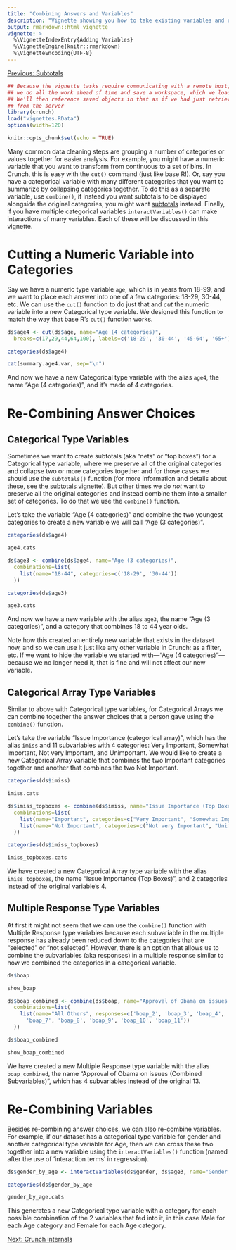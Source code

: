 ```yaml
---
title: "Combining Answers and Variables"
description: "Vignette showing you how to take existing variables and recombine their answers or other variables."
output: rmarkdown::html_vignette
vignette: >
  %\VignetteIndexEntry{Adding Variables}
  %\VignetteEngine{knitr::rmarkdown}
  %\VignetteEncoding{UTF-8}
---
```


[Previous: Subtotals](subtotals.html)

```r
## Because the vignette tasks require communicating with a remote host,
## we do all the work ahead of time and save a workspace, which we load here.
## We'll then reference saved objects in that as if we had just retrieved them
## from the server
library(crunch)
load("vignettes.RData")
options(width=120)
```

```r
knitr::opts_chunk$set(echo = TRUE)
```

Many common data cleaning steps are grouping a number of categories or values together for easier analysis. For example, you might have a numeric variable that you want to transform from continuous to a set of bins. In Crunch, this is easy with the `cut()` command (just like base R!). Or, say you have a categorical variable with many different categories that you want to summarize by collapsing categories together. To do this as a separate variable, use `combine()`, if instead you want subtotals to be displayed alongside the original categories, you might want [subtotals](subtotals.html) instead. Finally, if you have multiple categorical variables `interactVariables()` can make interactions of many variables. Each of these will be discussed in this vignette.

# Cutting a Numeric Variable into Categories
Say we have a numeric type variable `age`, which is in years from 18-99, and we want to place each answer into one of a few categories: 18-29, 30-44, etc. We can use the `cut()` function to do just that and _cut_ the numeric variable into a new Categorical type variable. We designed this function to match the way that base R's `cut()` function works. 

```r
ds$age4 <- cut(ds$age, name="Age (4 categories)",
  breaks=c(17,29,44,64,100), labels=c('18-29', '30-44', '45-64', '65+'))
```
```r
categories(ds$age4)
```
```r
cat(summary.age4.var, sep="\n")
```

And now we have a new Categorical type variable with the alias `age4`, the name "Age (4 categories)", and it's made of 4 categories.

# Re-Combining Answer Choices
## Categorical Type Variables
Sometimes we want to create subtotals (aka "nets" or "top boxes") for a Categorical type variable, where we preserve all of the original categories and collapse two or more categories together and for those cases we should use the `subtotals()` function (for more information and details about these, see [the subtotals vignette](subtotals.html)). But other times we do *not* want to preserve all the original categories and instead combine them into a smaller set of categories. To do that we use the `combine()` function.

Let's take the variable "Age (4 categories)" and combine the two youngest categories to create a new variable we will call "Age (3 categories)".

```r
categories(ds$age4)
```
```r
age4.cats
```
```r
ds$age3 <- combine(ds$age4, name="Age (3 categories)", 
  combinations=list(
    list(name="18-44", categories=c('18-29', '30-44'))
  ))
```
```r
categories(ds$age3)
```
```r
age3.cats
```
And now we have a new variable with the alias `age3`, the name "Age (3 categories)", and a category that combines 18 to 44 year olds.

Note how this created an entirely new variable that exists in the dataset now, and so we can use it just like any other variable in Crunch: as a filter, etc. If we want to hide the variable we started with—"Age (4 categories)"—because we no longer need it, that is fine and will not affect our new variable.

## Categorical Array Type Variables
Similar to above with Categorical type variables, for Categorical Arrays we can combine together the answer choices that a person gave using the `combine()` function. 

Let's take the variable "Issue Importance (categorical array)", which has the alias `imiss` and 11 subvariables with 4 categories: Very Important, Somewhat Important, Not very Important, and Unimportant. We would like to create a new Categorical Array variable that combines the two Important categories together and another that combines the two Not Important.

```r
categories(ds$imiss)
```
```r
imiss.cats
```
```r
ds$imiss_topboxes <- combine(ds$imiss, name="Issue Importance (Top Boxes)", 
  combinations=list(
    list(name="Important", categories=c("Very Important", "Somewhat Important")),
    list(name="Not Important", categories=c("Not very Important", "Unimportant"))
  ))
```
```r
categories(ds$imiss_topboxes)
```
```r
imiss_topboxes.cats
```
We have created a new Categorical Array type variable with the alias `imiss_topboxes`, the name "Issue Importance (Top Boxes)", and 2 categories instead of the original variable's 4.


## Multiple Response Type Variables
At first it might not seem that we can use the `combine()` function with Multiple Response type variables because each subvariable in the multiple response has already been reduced down to the categories that are "selected" or "not selected". However, there is an option that allows us to combine the subvariables (aka responses) in a multiple response similar to how we combined the categories in a categorical variable.  

```r
ds$boap
```
```r
show_boap
```
```r
ds$boap_combined <- combine(ds$boap, name="Approval of Obama on issues (Combined Subvariables)", 
  combinations=list(
    list(name="All Others", responses=c('boap_2', 'boap_3', 'boap_4', 'boap_5', 'boap_6',
      'boap_7', 'boap_8', 'boap_9', 'boap_10', 'boap_11'))
  ))
```
```r
ds$boap_combined
```
```r
show_boap_combined
```

We have created a new Multiple Response type variable with the alias `boap_combined`, the name "Approval of Obama on issues (Combined Subvariables)", which has 4 subvariables instead of the original 13.

# Re-Combining Variables
Besides re-combining answer choices, we can also re-combine variables. For example, if our dataset has a categorical type variable for gender and another categorical type variable for Age, then we can cross these two together into a new variable using the `interactVariables()` function (named after the use of 'interaction terms' in regression). 

```r
ds$gender_by_age <- interactVariables(ds$gender, ds$age3, name="Gender by Age")
```
```r
categories(ds$gender_by_age
```
```r
gender_by_age.cats
```

This generates a new Categorical type variable with a category for each possible combination of the 2 variables that fed into it, in this case Male for each Age category and Female for each Age category.

[Next: Crunch internals](crunch-internals.html)
